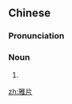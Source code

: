 ==Chinese==
{{zh-forms}}

===Pronunciation===
{{zh-pron
|m=yāpiàn
|c=aa1 pin3
|cat=n
}}

===Noun===
{{zh-noun}}

# {{alternative form of|鴉片|lang=zh}}

[[zh:雅片]]
